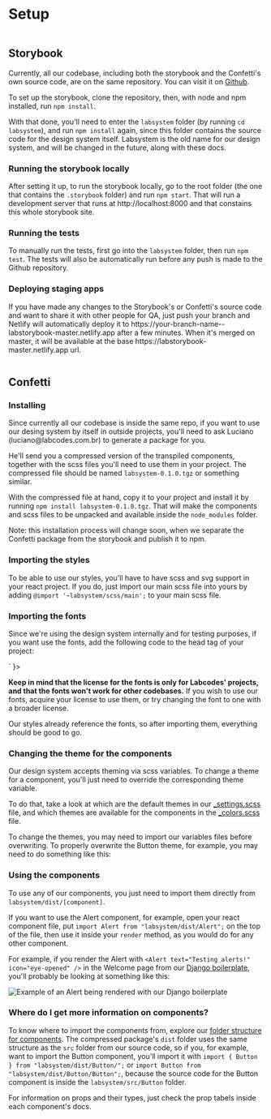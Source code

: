 
<Meta title="Getting started/Setup" />

<div class="docs-title">
  <div>
    <h1 class="docs-title__text">Setup</h1>
  </div>
</div>

<div class="docs-content">

  <div class="columns">
    <div class="column">
      <h2>Storybook</h2>
      <p>Currently, all our codebase, including both the storybook and the Confetti's own source code, are on the same repository. You can visit it on <a href="https://github.com/labcodes/labstorybook/">Github</a>.</p>
      <p>To set up the storybook, clone the repository, then, with node and npm installed, run <code>npm install</code>.</p>
      <p>With that done, you'll need to enter the <code>labsystem</code> folder (by running <code>cd labsystem</code>), and run <code>npm install</code> again, since this folder contains the source code for the design system itself. Labsystem is the old name for our design system, and will be changed in the future, along with these docs.</p>
      <h3>Running the storybook locally</h3>
      <p>After setting it up, to run the storybook locally, go to the root folder (the one that contains the <code>.storybook</code> folder) and run <code>npm start</code>. That will run a development server that runs at http://localhost:8000 and that constains this whole storybook site.</p>
      <h3>Running the tests</h3>
      <p>To manually run the tests, first go into the <code>labsystem</code> folder, then run <code>npm test</code>. The tests will also be automatically run before any push is made to the Github repository.</p>
      <h3>Deploying staging apps</h3>
      <p>If you have made any changes to the Storybook's or Confetti's source code and want to share it with other people for QA, just push your branch and Netlify will automatically deploy it to https://your-branch-name--labstorybook-master.netlify.app after a few minutes. When it's merged on master, it will be available at the base https://labstorybook-master.netlify.app url.</p>
    </div>
  </div>

  <div class="columns">
    <div class="column">
      <h2>Confetti</h2>
      <h3>Installing</h3>
      <p>Since currently all our codebase is inside the same repo, if you want to use our desing system by itself in outside projects, you'll need to ask Luciano (luciano@labcodes.com.br) to generate a package for you.</p>
      <p>He'll send you a compressed version of the transpiled components, together with the scss files you'll need to use them in your project. The compressed file should be named <code>labsystem-0.1.0.tgz</code> or something similar.</p>
      <p>With the compressed file at hand, copy it to your project and install it by running <code>npm install labsystem-0.1.0.tgz</code>. That will make the components and scss files to be unpacked and available inside the <code>node_modules</code> folder.</p>
      <p>Note: this installation process will change soon, when we separate the Confetti package from the storybook and publish it to npm.</p>
      <h3>Importing the styles</h3>
      <p>To be able to use our styles, you'll have to have scss and svg support in your react project. If you do, just import our main scss file into yours by adding <code>@import '~labsystem/scss/main';</code> to your main scss file.</p>
      <h3>Importing the fonts</h3>
      <p>Since we're using the design system internally and for testing purposes, if you want use the fonts, add the following code to the head tag of your project:</p>
      <Source language="html" code={`
<link href="https://use.typekit.net/boj8rad.css" rel="stylesheet"/>
<link href="https://fonts.googleapis.com/css2?family=IBM+Plex+Mono:ital,wght@0,500;0,600;1,500;1,600&display=swap" rel="stylesheet"/>`
       }></Source>
      <p><strong>Keep in mind that the license for the fonts is only for Labcodes' projects, and that the fonts won't work for other codebases.</strong> If you wish to use our fonts, acquire your license to use them, or try changing the font to one with a broader license.</p>
      <p>Our styles already reference the fonts, so after importing them, everything should be good to go.</p>
      <h3>Changing the theme for the components</h3>
      <p>Our design system accepts theming via scss variables. To change a theme for a component, you'll just need to override the corresponding theme variable.</p>
      <p>To do that, take a look at which are the default themes in our <a href="https://github.com/labcodes/labstorybook/blob/master/labsystem/scss/variables/_settings.scss">_settings.scss</a> file, and which themes are available for the components in the <a href="https://github.com/labcodes/labstorybook/blob/master/labsystem/scss/variables/_colors.scss">_colors.scss</a> file.</p>
      <p>To change the themes, you may need to import our variables files before overwriting. To properly overwrite the Button theme, for example, you may need to do something like this:</p>
      <Source language="scss" code={`
// first, import the variables file
@import "~labsystem/scss/variables/_all";
// then, overwrite the variable
$button-theme: $purple-palette;
// finally, import the rest of the styles
@import "~labsystem/scss/main";`
      }/>
      <h3>Using the components</h3>
      <p>To use any of our components, you just need to import them directly from <code>labsystem/dist/[component]</code>.</p>
      <p>If you want to use the Alert component, for example, open your react component file, put <code>import Alert from "labsystem/dist/Alert";</code> on the top of the file, then use it inside your <code>render</code> method, as you would do for any other component.</p>
      <p>For example, if you render the Alert with <code>&lt;Alert text="Testing alerts!" icon="eye-opened" /&gt;</code> in the Welcome page from our <a href="https://github.com/labcodes/django-react-webpack/">Django boilerplate</a>, you'll probably be looking at something like this:</p>
      <div class="columns">
        <div class="column is-half is-offset-one-quarter">
          <img src="docs/getting-started/alerts-on-outside-project.jpg" alt="Example of an Alert being rendered with our Django boilerplate" />
        </div>
      </div>
      <h3>Where do I get more information on components?</h3>
      <p>To know where to import the components from, explore our <a href="https://github.com/labcodes/labstorybook/tree/master/labsystem/src">folder structure for components</a>. The compressed package's <code>dist</code> folder uses the same structure as the <code>src</code> folder from our source code, so if you, for example, want to import the Button component, you'll import it with <code>import &#123; Button &#125; from "labsystem/dist/Button/";</code> or <code>import Button from "labsystem/dist/Button/Button";</code>, because the source code for the Button component is inside the <code>labsystem/src/Button</code> folder.</p>
      <p>For information on props and their types, just check the prop tabels inside each component's docs.</p>
    </div>
  </div>

</div>
